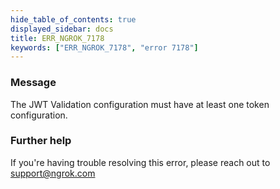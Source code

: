 ```yaml
---
hide_table_of_contents: true
displayed_sidebar: docs
title: ERR_NGROK_7178
keywords: ["ERR_NGROK_7178", "error 7178"]
---
```


### Message

The JWT Validation configuration must have at least one token configuration.

### Further help

If you're having trouble resolving this error, please reach out to [support@ngrok.com](mailto:support@ngrok.com?subject=Help%20with%20ERR_NGROK_7178)
